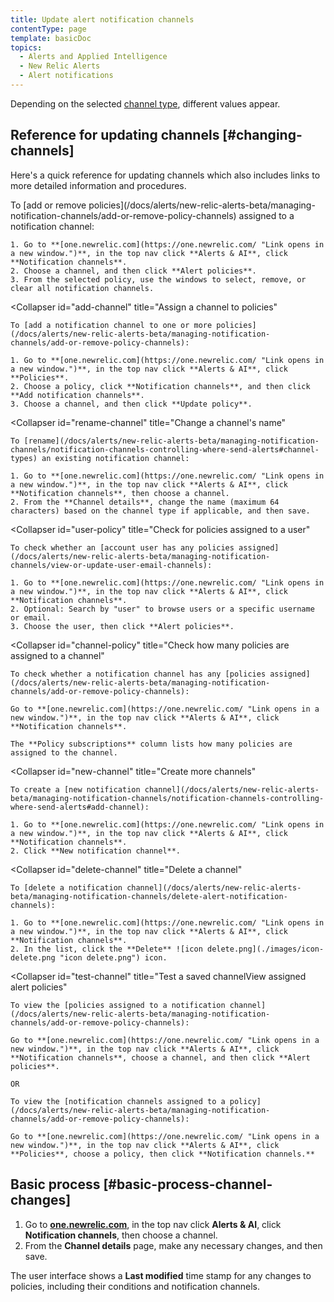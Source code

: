 ```yaml
---
title: Update alert notification channels
contentType: page
template: basicDoc
topics:
  - Alerts and Applied Intelligence
  - New Relic Alerts
  - Alert notifications
---
```


Depending on the selected [channel type](/docs/alerts/new-relic-alerts-beta/managing-notification-channels/notification-channels-controlling-where-send-alerts#channel-types), different values appear.

## Reference for updating channels [#changing-channels]

Here's a quick reference for updating channels which also includes links to more detailed information and procedures.

<CollapserGroup>
  <Collapser
    id="add-remove-policies"
    title="Add or remove policies assigned to a channel"
  >
    To [add or remove policies](/docs/alerts/new-relic-alerts-beta/managing-notification-channels/add-or-remove-policy-channels) assigned to a notification channel:

    1. Go to **[one.newrelic.com](https://one.newrelic.com/ "Link opens in a new window.")**, in the top nav click **Alerts & AI**, click **Notification channels**.
    2. Choose a channel, and then click **Alert policies**.
    3. From the selected policy, use the windows to select, remove, or clear all notification channels.
  </Collapser>

  <Collapser
    id="add-channel"
    title="Assign a channel to policies"
  >
    To [add a notification channel to one or more policies](/docs/alerts/new-relic-alerts-beta/managing-notification-channels/add-or-remove-policy-channels):

    1. Go to **[one.newrelic.com](https://one.newrelic.com/ "Link opens in a new window.")**, in the top nav click **Alerts & AI**, click **Policies**.
    2. Choose a policy, click **Notification channels**, and then click **Add notification channels**.
    3. Choose a channel, and then click **Update policy**.
  </Collapser>

  <Collapser
    id="rename-channel"
    title="Change a channel's name"
  >
    To [rename](/docs/alerts/new-relic-alerts-beta/managing-notification-channels/notification-channels-controlling-where-send-alerts#channel-types) an existing notification channel:

    1. Go to **[one.newrelic.com](https://one.newrelic.com/ "Link opens in a new window.")**, in the top nav click **Alerts & AI**, click **Notification channels**, then choose a channel.
    2. From the **Channel details**, change the name (maximum 64 characters) based on the channel type if applicable, and then save.
  </Collapser>

  <Collapser
    id="user-policy"
    title="Check for policies assigned to a user"
  >
    To check whether an [account user has any policies assigned](/docs/alerts/new-relic-alerts-beta/managing-notification-channels/view-or-update-user-email-channels):

    1. Go to **[one.newrelic.com](https://one.newrelic.com/ "Link opens in a new window.")**, in the top nav click **Alerts & AI**, click **Notification channels**.
    2. Optional: Search by "user" to browse users or a specific username or email.
    3. Choose the user, then click **Alert policies**.
  </Collapser>

  <Collapser
    id="channel-policy"
    title="Check how many policies are assigned to a channel"
  >
    To check whether a notification channel has any [policies assigned](/docs/alerts/new-relic-alerts-beta/managing-notification-channels/add-or-remove-policy-channels):

    Go to **[one.newrelic.com](https://one.newrelic.com/ "Link opens in a new window.")**, in the top nav click **Alerts & AI**, click **Notification channels**.

    The **Policy subscriptions** column lists how many policies are assigned to the channel.
  </Collapser>

  <Collapser
    id="new-channel"
    title="Create more channels"
  >
    To create a [new notification channel](/docs/alerts/new-relic-alerts-beta/managing-notification-channels/notification-channels-controlling-where-send-alerts#add-channel):

    1. Go to **[one.newrelic.com](https://one.newrelic.com/ "Link opens in a new window.")**, in the top nav click **Alerts & AI**, click **Notification channels**.
    2. Click **New notification channel**.
  </Collapser>

  <Collapser
    id="delete-channel"
    title="Delete a channel"
  >
    To [delete a notification channel](/docs/alerts/new-relic-alerts-beta/managing-notification-channels/delete-alert-notification-channels):

    1. Go to **[one.newrelic.com](https://one.newrelic.com/ "Link opens in a new window.")**, in the top nav click **Alerts & AI**, click **Notification channels**.
    2. In the list, click the **Delete** ![icon delete.png](./images/icon-delete.png "icon delete.png") icon.
  </Collapser>

  <Collapser
    id="test-channel"
    title="Test a saved channelView assigned alert policies"
  >
    To view the [policies assigned to a notification channel](/docs/alerts/new-relic-alerts-beta/managing-notification-channels/add-or-remove-policy-channels):

    Go to **[one.newrelic.com](https://one.newrelic.com/ "Link opens in a new window.")**, in the top nav click **Alerts & AI**, click **Notification channels**, choose a channel, and then click **Alert policies**.

    OR

    To view the [notification channels assigned to a policy](/docs/alerts/new-relic-alerts-beta/managing-notification-channels/add-or-remove-policy-channels):

    Go to **[one.newrelic.com](https://one.newrelic.com/ "Link opens in a new window.")**, in the top nav click **Alerts & AI**, click **Policies**, choose a policy, then click **Notification channels.**
  </Collapser>
</CollapserGroup>

## Basic process [#basic-process-channel-changes]

1. Go to **[one.newrelic.com](https://one.newrelic.com/ "Link opens in a new window.")**, in the top nav click **Alerts & AI**, click **Notification channels**, then choose a channel.
2. From the **Channel details** page, make any necessary changes, and then save.

The user interface shows a **Last modified** time stamp for any changes to policies, including their conditions and notification channels.

